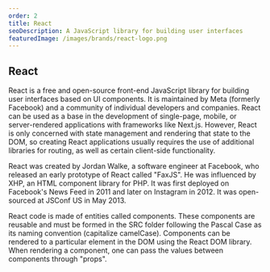 ```yaml
---
order: 2
title: React
seoDescription: A JavaScript library for building user interfaces
featuredImage: /images/brands/react-logo.png
---
```


## React

React is a free and open-source front-end JavaScript library for building user interfaces based on UI components. It is maintained by Meta (formerly Facebook) and a community of individual developers and companies. React can be used as a base in the development of single-page, mobile, or server-rendered applications with frameworks like Next.js. However, React is only concerned with state management and rendering that state to the DOM, so creating React applications usually requires the use of additional libraries for routing, as well as certain client-side functionality.

React was created by Jordan Walke, a software engineer at Facebook, who released an early prototype of React called "FaxJS". He was influenced by XHP, an HTML component library for PHP. It was first deployed on Facebook's News Feed in 2011 and later on Instagram in 2012. It was open-sourced at JSConf US in May 2013.

React code is made of entities called components. These components are reusable and must be formed in the SRC folder following the Pascal Case as its naming convention (capitalize camelCase). Components can be rendered to a particular element in the DOM using the React DOM library. When rendering a component, one can pass the values between components through "props".